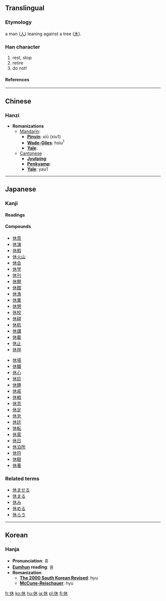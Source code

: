 ==Translingual==
{{Han stroke|[[Image:Stroke order of Japanese Kanji 休.png]] top-right to bottom-left curving out slightly top to bottom left to right top to bottom top-right to bottom-left curving out slightly top-left to bottom-right curving out slightly}}
===Etymology===
a man ([[人]]) leaning against a tree ([[木]]).
===Han character===
{{Han char|rad=人|as=04|sn=6|four=2429<sub>0</sub>|canj=人木 (OD)}}
# rest, stop
# retire
# do not!



====References====
{{Han ref|kx=0096.020|dkj=00440|dj=0203.020|hdz=10117.180|uh=4F11|ud=20241|bh=A5F0|bd=42480}}
----

==Chinese==
===Hanzi===


* '''Romanizations'''
** [[Mandarin]]:
*** '''[[Pinyin]]''': xiū (xiu1)
*** '''[[Wade-Giles]]''': hsiu<sup>1</sup>
*** '''[[Yale]]''': 
**[[Cantonese]]
***'''[[Jyutping]]''':
***'''[[Penkyamp]]''': 
***'''[[Yale]]''': yau1

----
==Japanese==
===Kanji===
{{ja-kanji|grade=1|rs=人04}}
====Readings====
{{ja-readings|on=[[きゅう]] ([[kyū]]), [[く]] ([[ku]])|kun=[[やすむ]] ([[休む]], [[yasumu]]), [[いこう]] ([[ikou]]), [[やめる]] ([[yameru]])}}
====Compounds====
{{top2}}
*[[休意]]
*[[休演]]
*[[休暇]]
*[[休火山]]
*[[休会]]
*[[休学]]
*[[休刊]]
*[[休閑]]
*[[休館]]
*[[休漁]]
*[[休業]]
*[[休憩]]
*[[休校]]
*[[休耕]]
*[[休航]]
*[[休講]]
*[[休載]]
*[[休止]]
*[[休祥]]
{{mid2}}
*[[休場]]
*[[休職]]
*[[休心]]
*[[休診]]
*[[休錘]]
*[[休戚]]
*[[休戦]]
*[[休息]]
*[[休足]]
*[[休怠]]
*[[休廷]]
*[[休転]]
*[[休電]]
*[[休日]]
*[[休泊所]]
*[[休符]]
*[[休眠]]
*[[休養]]
{{bottom}}

===Related terms===
*[[休ませる]]
*[[休まる]] 
*[[休み]]
*[[休める]]
*[[休らう]]

  
----

==Korean==
===Hanja===

* '''Pronunciation''': 휴
* '''[[Eumhun]] reading''': 쉴
* '''Romanization'''
** '''[[The 2000 South Korean Revised Romanization|The 2000 South Korean Revised]]''': hyu
** '''[[McCune-Reischauer]]''': hyu






[[fr:休]]
[[ko:休]]
[[hu:休]]
[[ja:休]]
[[pl:休]]
[[fi:休]]